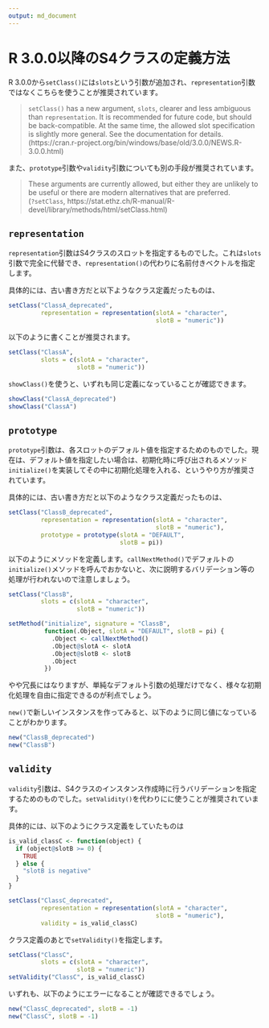 ```yaml
---
output: md_document
---
```


# R 3.0.0以降のS4クラスの定義方法

R 3.0.0から`setClass()`には`slots`という引数が追加され、`representation`引数ではなくこちらを使うことが推奨されています。

> `setClass()` has a new argument, `slots`, clearer and less ambiguous than `representation`. It is recommended for future code, but should be back-compatible. At the same time, the allowed slot specification is slightly more general. See the documentation for details.  
(https://cran.r-project.org/bin/windows/base/old/3.0.0/NEWS.R-3.0.0.html)

また、`prototype`引数や`validity`引数についても別の手段が推奨されています。

> These arguments are currently allowed, but either they are unlikely to be useful or there are modern alternatives that are preferred.  
(`?setClass`, https://stat.ethz.ch/R-manual/R-devel/library/methods/html/setClass.html)


## `representation`

`representation`引数はS4クラスのスロットを指定するものでした。これは`slots`引数で完全に代替でき、`representation()`の代わりに名前付きベクトルを指定します。

具体的には、古い書き方だと以下ようなクラス定義だったものは、

```r
setClass("ClassA_deprecated",
         representation = representation(slotA = "character",
                                         slotB = "numeric"))
```

以下のように書くことが推奨されます。

```r
setClass("ClassA",
         slots = c(slotA = "character",
                   slotB = "numeric"))
```

`showClass()`を使うと、いずれも同じ定義になっていることが確認できます。

```r
showClass("ClassA_deprecated")
showClass("ClassA")
```

## `prototype`

`prototype`引数は、各スロットのデフォルト値を指定するためのものでした。現在は、デフォルト値を指定したい場合は、初期化時に呼び出されるメソッド`initialize()`を実装してその中に初期化処理を入れる、というやり方が推奨されています。

具体的には、古い書き方だと以下のようなクラス定義だったものは、

```r
setClass("ClassB_deprecated",
         representation = representation(slotA = "character",
                                         slotB = "numeric"),
         prototype = prototype(slotA = "DEFAULT",
                               slotB = pi))
```

以下のようにメソッドを定義します。`callNextMethod()`でデフォルトの`initialize()`メソッドを呼んでおかないと、次に説明するバリデーション等の処理が行われないので注意しましょう。

```r
setClass("ClassB",
         slots = c(slotA = "character",
                   slotB = "numeric"))

setMethod("initialize", signature = "ClassB",
          function(.Object, slotA = "DEFAULT", slotB = pi) {
            .Object <- callNextMethod()
            .Object@slotA <- slotA
            .Object@slotB <- slotB
            .Object
          })
```

やや冗長にはなりますが、単純なデフォルト引数の処理だけでなく、様々な初期化処理を自由に指定できるのが利点でしょう。

`new()`で新しいインスタンスを作ってみると、以下のように同じ値になっていることがわかります。

```r
new("ClassB_deprecated")
new("ClassB")
```

## `validity`

`validity`引数は、S4クラスのインスタンス作成時に行うバリデーションを指定するためのものでした。`setValidity()`を代わりにに使うことが推奨されています。

具体的には、以下のようにクラス定義をしていたものは

```r
is_valid_classC <- function(object) {
  if (object@slotB >= 0) {
    TRUE 
  } else {
    "slotB is negative"
  }
}

setClass("ClassC_deprecated",
         representation = representation(slotA = "character",
                                         slotB = "numeric"),
         validity = is_valid_classC)
```

クラス定義のあとで`setValidity()`を指定します。

```r
setClass("ClassC",
         slots = c(slotA = "character",
                   slotB = "numeric"))
setValidity("ClassC", is_valid_classC)
```

いずれも、以下のようにエラーになることが確認できるでしょう。

```r
new("ClassC_deprecated", slotB = -1)
new("ClassC", slotB = -1)
```
